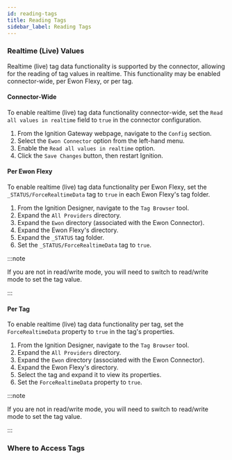 ```yaml
---
id: reading-tags
title: Reading Tags
sidebar_label: Reading Tags
---
```



### Realtime (Live) Values

Realtime (live) tag data functionality is supported by the connector, allowing for the reading of tag values in
realtime. This functionality may be enabled connector-wide, per Ewon Flexy, or per tag.

#### Connector-Wide

To enable realtime (live) tag data functionality connector-wide, set the `Read all values in realtime` field to `true`
in the connector configuration.

1. From the Ignition Gateway webpage, navigate to the `Config` section.
2. Select the `Ewon Connector` option from the left-hand menu.
3. Enable the `Read all values in realtime` option.
4. Click the `Save Changes` button, then restart Ignition.

#### Per Ewon Flexy

To enable realtime (live) tag data functionality per Ewon Flexy, set the `_STATUS/ForceRealtimeData` tag to `true` in
each Ewon Flexy's tag folder.

1. From the Ignition Designer, navigate to the `Tag Browser` tool.
2. Expand the `All Providers` directory.
3. Expand the `Ewon` directory (associated with the Ewon Connector).
4. Expand the Ewon Flexy's directory.
5. Expand the `_STATUS` tag folder.
6. Set the `_STATUS/ForceRealtimeData` tag to `true`.

:::note

If you are not in read/write mode, you will need to switch to read/write mode to set the tag value.

:::

#### Per Tag

To enable realtime (live) tag data functionality per tag, set the `ForceRealtimeData` property to `true` in the tag's
properties.

1. From the Ignition Designer, navigate to the `Tag Browser` tool.
2. Expand the `All Providers` directory.
3. Expand the `Ewon` directory (associated with the Ewon Connector).
4. Expand the Ewon Flexy's directory.
5. Select the tag and expand it to view its properties.
6. Set the `ForceRealtimeData` property to `true`.

:::note

If you are not in read/write mode, you will need to switch to read/write mode to set the tag value.

:::

### Where to Access Tags

<AccessingTagsPartial />